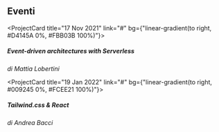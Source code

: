 <!--
  Some gradients

  linear-gradient(to right, #D4145A 0%, #FBB03B 100%)
  linear-gradient(to right, #662D8C 0%, #ED1E79 100%)
  linear-gradient(to right, #009245 0%, #FCEE21 100%)
  linear-gradient(to right, #D585FF 0%, #00FFEE 100%)

  linear-gradient(to right, #3D7EAA 0%, #FFE47A 100%)
  linear-gradient(to right, #5C258D 0%, #4389A2 100%)
  linear-gradient(to right, #134E5E 0%, #71B280 100%)
  linear-gradient(to right, #4776E6 0%, #8E54E9 100%)
  linear-gradient(to right, #1F1C2C 0%, #928DAB 100%)
  linear-gradient(to right, #DD5E89 0%, #F7BB97 100%)
-->
## Eventi

<ProjectCard title="17 Nov 2021" link="#" bg={"linear-gradient(to right, #D4145A 0%, #FBB03B 100%)"}>
  <h5>Event-driven architectures with Serverless</h5>
  <i>di Mattia Lobertini</i>
</ProjectCard>

<ProjectCard title="19 Jan 2022" link="#" bg={"linear-gradient(to right, #009245 0%, #FCEE21 100%)"}>
  <h5>Tailwind.css & React</h5>
  <i>di Andrea Bacci</i>
</ProjectCard>
